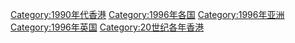 {{catmore}}
{{Commonscat|1996 in Hong Kong}}

[[Category:1990年代香港|Category:1990年代香港]]
[[Category:1996年各国|Category:1996年各国]]
[[Category:1996年亚洲|Category:1996年亚洲]]
[[Category:1996年英国|Category:1996年英国]]
[[Category:20世纪各年香港|Category:20世纪各年香港]]